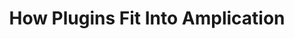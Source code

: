 ---
title: 'How Plugins Fit Into Amplication'
description: 'Understand the role and architecture of plugins within the Amplication code generation pipeline.'
icon: 'network-wired'
---